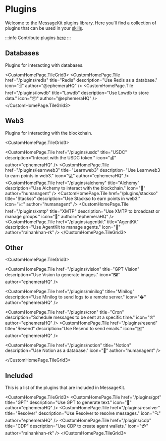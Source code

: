 
# Plugins

Welcome to the MessageKit plugins library. Here you'll find a collection of plugins that can be used in your [skills](/community/skills).

:::info
Contribute plugins [here](/community/contribute)
:::

## Databases

Plugins for interacting with databases.

<CustomHomePage.TileGrid3>
  <CustomHomePage.Tile
    href="/plugins/redis"
    title="Redis"
    description="Use Redis as a database."
    icon="🗄️"
    author="@ephemeraHQ"
  />
  <CustomHomePage.Tile
    href="/plugins/lowdb"
    title="Lowdb"
    description="Use Lowdb to store data."
    icon="📦"
    author="@ephemeraHQ"
  />
</CustomHomePage.TileGrid3>

## Web3

Plugins for interacting with the blockchain.

<CustomHomePage.TileGrid3>

  <CustomHomePage.Tile
    href="/plugins/usdc"
    title="USDC"
    description="Interact with the USDC token."
    icon="💰"
    author="ephemeraHQ"
  />
  <CustomHomePage.Tile
    href="/plugins/learnweb3"
    title="Learnweb3"
    description="Use Learnweb3 to earn points in web3."
    icon="💻"
    author="ephemeraHQ"
  />
  <CustomHomePage.Tile
    href="/plugins/alchemy"
    title="Alchemy"
    description="Use Alchemy to interact with the blockchain."
    icon="🔗"
    author="humanagent"
  />
  <CustomHomePage.Tile
    href="/plugins/stackso"
    title="Stackso"
    description="Use Stackso to earn points in web3."
    icon="📈"
    author="humanagent"
  />
  <CustomHomePage.Tile
    href="/plugins/xmtp"
    title="XMTP"
    description="Use XMTP to broadcast or manage groups."
    icon="💬"
    author="ephemeraHQ"
  />
  <CustomHomePage.Tile
    href="/plugins/agentkit"
    title="AgentKit"
    description="Use AgentKit to manage agents."
    icon="🤖"
    author="raihankhan-rk"
  />
</CustomHomePage.TileGrid3>

## Other

<CustomHomePage.TileGrid3>

<CustomHomePage.Tile
  href="/plugins/vision"
  title="GPT Vision"
  description="Use Vision to generate images."
  icon="🖼️"
  author="ephemeraHQ"
/>

<CustomHomePage.Tile
  href="/plugins/minilog"
  title="Minilog"
  description="Use Minilog to send logs to a remote server."
  icon="�"
  author="ephemeraHQ"
/>

<CustomHomePage.Tile
  href="/plugins/cron"
  title="Cron"
  description="Schedule messages to be sent at a specific time."
  icon="⏰"
  author="ephemeraHQ"
/>
<CustomHomePage.Tile
  href="/plugins/resend"
  title="Resend"
  description="Use Resend to send emails."
  icon="✉️"
  author="ephemeraHQ"
/>

<CustomHomePage.Tile
  href="/plugins/notion"
  title="Notion"
  description="Use Notion as a database."
  icon="📒"
  author="humanagent"
/>

</CustomHomePage.TileGrid3>

## Included

This is a list of the plugins that are included in MessageKit.

<CustomHomePage.TileGrid3>
  <CustomHomePage.Tile
    href="/plugins/gpt"
    title="GPT"
    description="Use GPT to generate text."
    icon="🤖"
    author="ephemeraHQ"
  />
  <CustomHomePage.Tile
    href="/plugins/resolver"
    title="Resolver"
    description="Use Resolver to resolve messages."
    icon="🔍"
    author="ephemeraHQ"
  />
  <CustomHomePage.Tile
    href="/plugins/cdp"
    title="CDP"
    description="Use CDP to create agent wallets."
    icon="💳"
    author="raihankhan-rk"
  />
</CustomHomePage.TileGrid3>
